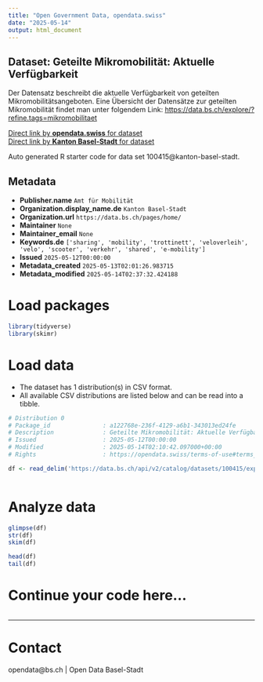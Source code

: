 ```yaml
---
title: "Open Government Data, opendata.swiss"
date: "2025-05-14"
output: html_document
---
```


## Dataset: Geteilte Mikromobilität: Aktuelle Verfügbarkeit

Der Datensatz beschreibt die aktuelle Verfügbarkeit von geteilten Mikromobilitätsangeboten.
Eine Übersicht der Datensätze zur geteilten Mikromobilität findet man unter folgendem Link: [https://data.bs.ch/explore/?refine.tags=mikromobilitaet](https://data.bs.ch/explore/?refine.tags=mikromobilitaet) 

[Direct link by **opendata.swiss** for dataset](https://opendata.swiss/de/dataset/geteilte-mikromobilitat-aktuelle-verfugbarkeit)<br>
[Direct link by **Kanton Basel-Stadt** for dataset](https://data.bs.ch/explore/dataset/100415/)

Auto generated R starter code for data set 100415@kanton-basel-stadt.

## Metadata

- **Publisher.name** `Amt für Mobilität`
- **Organization.display_name.de** `Kanton Basel-Stadt`
- **Organization.url** `https://data.bs.ch/pages/home/`
- **Maintainer** `None`
- **Maintainer_email** `None`
- **Keywords.de** `['sharing', 'mobility', 'trottinett', 'veloverleih', 'velo', 'scooter', 'verkehr', 'shared', 'e-mobility']`
- **Issued** `2025-05-12T00:00:00`
- **Metadata_created** `2025-05-13T02:01:26.983715`
- **Metadata_modified** `2025-05-14T02:37:32.424188`


# Load packages

```r

library(tidyverse)
library(skimr)

```

# Load data

-   The dataset has 1 distribution(s) in CSV format.
-   All available CSV distributions are listed below and can be read into a tibble.

```r

# Distribution 0
# Package_id               : a122768e-236f-4129-a6b1-343013ed24fe
# Description              : Geteilte Mikromobilität: Aktuelle Verfügbarkeit (csv)
# Issued                   : 2025-05-12T00:00:00
# Modified                 : 2025-05-14T02:10:42.097000+00:00
# Rights                   : https://opendata.swiss/terms-of-use#terms_by

df <- read_delim('https://data.bs.ch/api/v2/catalog/datasets/100415/exports/csv?use_labels=true')



```

# Analyze data

```r

glimpse(df)
str(df)
skim(df)

head(df)
tail(df)

```

# Continue your code here...

```r

```

------------------------------------------------------------------------

# Contact

opendata@bs.ch | Open Data Basel-Stadt
